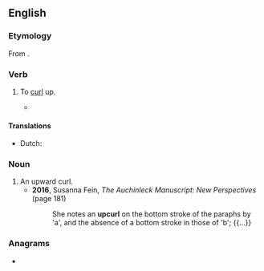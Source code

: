 ==English==

===Etymology===
From {{prefix|en|up|curl}}.

===Verb===
{{en-verb}}

# {{lb|en|transitive|rare}} To [[curl]] up.
#* {{RQ:Tennyson Poems 1842|volume=I|poem=The Poet|stanza=9|page=48|passage=Thus truth was multiplied on truth, the world / Like one great garden show'd, / And thro' the wreaths of floating dark '''upcurl'd''', / Rare sunrise flow'd.}}

====Translations====
{{trans-top|curl up}}
* Dutch: {{t+|nl|krullen}}
{{trans-mid}}
{{trans-bottom}}

===Noun===
{{en-noun}}

# An upward curl.
#* '''2016''', Susanna Fein, ''The Auchinleck Manuscript: New Perspectives'' (page 181)
#*: She notes an '''upcurl''' on the bottom stroke of the paraphs by 'a', and the absence of a bottom stroke in those of 'b'; {{...}}

===Anagrams===
* {{anagrams|en|a=clpruu|curl up|curl-up}}